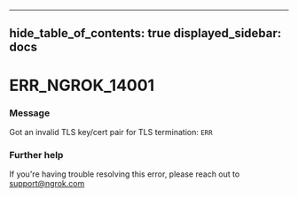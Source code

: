 

---
hide_table_of_contents: true
displayed_sidebar: docs
---


# ERR_NGROK_14001

### Message
Got an invalid TLS key/cert pair for TLS termination: `ERR`

<ErrorDetails />



### Further help
If you're having trouble resolving this error, please reach out to [support@ngrok.com](mailto:support@ngrok.com?subject=Help%20with%20ERR_NGROK_14001)

